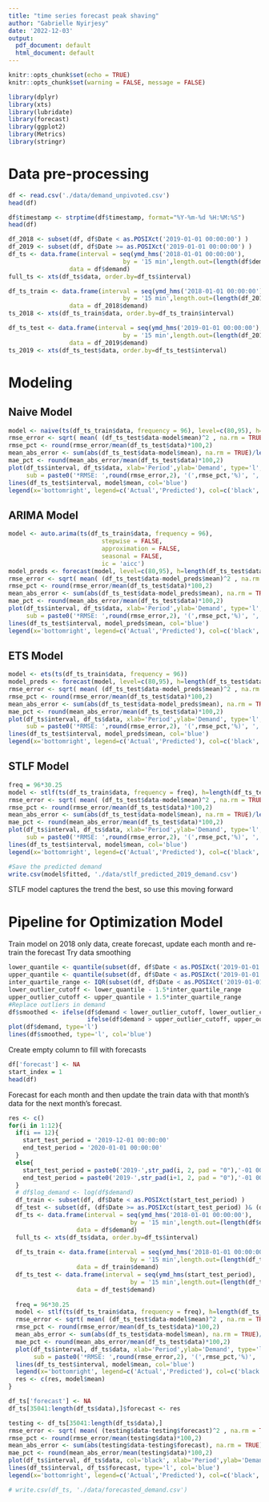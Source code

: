 ```yaml
---
title: "time series forecast peak shaving"
author: "Gabrielle Nyirjesy"
date: '2022-12-03'
output:
  pdf_document: default
  html_document: default
---
```


```r
knitr::opts_chunk$set(echo = TRUE)
knitr::opts_chunk$set(warning = FALSE, message = FALSE) 
```

```r
library(dplyr)
library(xts)
library(lubridate)
library(forecast)
library(ggplot2)
library(Metrics)
library(stringr)
```

# Data pre-processing

```r
df <- read.csv('./data/demand_unpivoted.csv')
head(df)
```
```r
df$timestamp <- strptime(df$timestamp, format="%Y-%m-%d %H:%M:%S")
head(df)
```

```r
df_2018 <- subset(df, df$Date < as.POSIXct('2019-01-01 00:00:00') )
df_2019 <- subset(df, df$Date >= as.POSIXct('2019-01-01 00:00:00') )
df_ts <- data.frame(interval = seq(ymd_hms('2018-01-01 00:00:00'), 
                                by = '15 min',length.out=(length(df$demand))), 
                 data = df$demand)
full_ts <- xts(df_ts$data, order.by=df_ts$interval)

df_ts_train <- data.frame(interval = seq(ymd_hms('2018-01-01 00:00:00'), 
                                by = '15 min',length.out=(length(df_2018$demand))), 
                 data = df_2018$demand)
ts_2018 <- xts(df_ts_train$data, order.by=df_ts_train$interval)

df_ts_test <- data.frame(interval = seq(ymd_hms('2019-01-01 00:00:00'), 
                                by = '15 min',length.out=(length(df_2019$demand))), 
                 data = df_2019$demand)
ts_2019 <- xts(df_ts_test$data, order.by=df_ts_test$interval)

```

# Modeling

## Naive Model

```r
model <- naive(ts(df_ts_train$data, frequency = 96), level=c(80,95), h=length(df_ts_test$data))
rmse_error <- sqrt( mean( (df_ts_test$data-model$mean)^2 , na.rm = TRUE ) )
rmse_pct <- round(rmse_error/mean(df_ts_test$data)*100,2)
mean_abs_error <- sum(abs(df_ts_test$data-model$mean), na.rm = TRUE)/length(df_ts_test$data)
mae_pct <- round(mean_abs_error/mean(df_ts_test$data)*100,2)
plot(df_ts$interval, df_ts$data, xlab='Period',ylab='Demand', type='l', main = 'Naive Model: Actual and Predicted Demand',
     sub = paste0('*RMSE: ',round(rmse_error,2), '(',rmse_pct,'%)', ', MAE: ', round(mean_abs_error,2), '(',mae_pct,'%)'))
lines(df_ts_test$interval, model$mean, col='blue')
legend(x='bottomright', legend=c('Actual','Predicted'), col=c('black','blue'),lty=1)
```

## ARIMA Model

```r
model <- auto.arima(ts(df_ts_train$data, frequency = 96),
                          stepwise = FALSE,
                          approximation = FALSE,
                          seasonal = FALSE,
                          ic = 'aicc')
model_preds <- forecast(model, level=c(80,95), h=length(df_ts_test$data))
rmse_error <- sqrt( mean( (df_ts_test$data-model_preds$mean)^2 , na.rm = TRUE ) )
rmse_pct <- round(rmse_error/mean(df_ts_test$data)*100,2)
mean_abs_error <- sum(abs(df_ts_test$data-model_preds$mean), na.rm = TRUE)/length(df_ts_test$data)
mae_pct <- round(mean_abs_error/mean(df_ts_test$data)*100,2)
plot(df_ts$interval, df_ts$data, xlab='Period',ylab='Demand', type='l', main = paste0(model_preds$method,' Model: Actual and Predicted Demand'),
     sub = paste0('*RMSE: ',round(rmse_error,2), '(',rmse_pct,'%)', ', MAE: ', round(mean_abs_error,2), '(',mae_pct,'%)'))
lines(df_ts_test$interval, model_preds$mean, col='blue')
legend(x='bottomright', legend=c('Actual','Predicted'), col=c('black','blue'),lty=1)
```

## ETS Model

```r
model <- ets(ts(df_ts_train$data, frequency = 96))
model_preds <- forecast(model, level=c(80,95), h=length(df_ts_test$data))
rmse_error <- sqrt( mean( (df_ts_test$data-model_preds$mean)^2 , na.rm = TRUE ) )
rmse_pct <- round(rmse_error/mean(df_ts_test$data)*100,2)
mean_abs_error <- sum(abs(df_ts_test$data-model_preds$mean), na.rm = TRUE)/length(df_ts_test$data)
mae_pct <- round(mean_abs_error/mean(df_ts_test$data)*100,2)
plot(df_ts$interval, df_ts$data, xlab='Period',ylab='Demand', type='l', main = 'ETS Model: Actual and Predicted Demand',
     sub = paste0('*RMSE: ',round(rmse_error,2), '(',rmse_pct,'%)', ', MAE: ', round(mean_abs_error,2), '(',mae_pct,'%)'))
lines(df_ts_test$interval, model_preds$mean, col='blue')
legend(x='bottomright', legend=c('Actual','Predicted'), col=c('black','blue'),lty=1)
```

## STLF Model

```r
freq = 96*30.25
model <- stlf(ts(df_ts_train$data, frequency = freq), h=length(df_ts_test$data))
rmse_error <- sqrt( mean( (df_ts_test$data-model$mean)^2 , na.rm = TRUE ) )
rmse_pct <- round(rmse_error/mean(df_ts_test$data)*100,2)
mean_abs_error <- sum(abs(df_ts_test$data-model$mean), na.rm = TRUE)/length(df_ts_test$data)
mae_pct <- round(mean_abs_error/mean(df_ts_test$data)*100,2)
plot(df_ts$interval, df_ts$data, xlab='Period',ylab='Demand', type='l', main = 'STL + ETS(A,N,N) Model: Actual and Predicted Demand',
     sub = paste0('*RMSE: ',round(rmse_error,2), '(',rmse_pct,'%)', ', MAE: ', round(mean_abs_error,2), '(',mae_pct,'%)'))
lines(df_ts_test$interval, model$mean, col='blue')
legend(x='bottomright', legend=c('Actual','Predicted'), col=c('black','blue'),lty=1)
```

```r
#Save the predicted demand
write.csv(model$fitted, './data/stlf_predicted_2019_demand.csv')

```

STLF model captures the trend the best, so use this moving forward

# Pipeline for Optimization Model

Train model on 2018 only data, create forecast, update each month and re-train the forecast
Try data smoothing

```r
lower_quantile <- quantile(subset(df, df$Date < as.POSIXct('2019-01-01 00:00:00'))$demand, .25)
upper_quantile <- quantile(subset(df, df$Date < as.POSIXct('2019-01-01 00:00:00'))$demand, .75)
inter_quartile_range <- IQR(subset(df, df$Date < as.POSIXct('2019-01-01 00:00:00'))$demand)
lower_outlier_cutoff <- lower_quantile - 1.5*inter_quartile_range
upper_outlier_cutoff <- upper_quantile + 1.5*inter_quartile_range
#Replace outliers in demand
df$smoothed <- ifelse(df$demand < lower_outlier_cutoff, lower_outlier_cutoff, 
                      ifelse(df$demand > upper_outlier_cutoff, upper_outlier_cutoff, df$demand))
plot(df$demand, type='l')
lines(df$smoothed, type='l', col='blue')
```

Create empty column to fill with forecasts

```r
df['forecast'] <- NA
start_index = 1
head(df)
```

Forecast for each month and then update the train data with that month's data
for the next month's forecast.

```r
res <- c()
for(i in 1:12){
  if(i == 12){
    start_test_period = '2019-12-01 00:00:00'
    end_test_period = '2020-01-01 00:00:00'
  }
  else{
    start_test_period = paste0('2019-',str_pad(i, 2, pad = "0"),'-01 00:00:00')
    end_test_period = paste0('2019-',str_pad(i+1, 2, pad = "0"),'-01 00:00:00')
  }
  # df$log_demand <- log(df$demand)
  df_train <- subset(df, df$Date < as.POSIXct(start_test_period) )
  df_test <- subset(df, (df$Date >= as.POSIXct(start_test_period) )& (df$Date < as.POSIXct(end_test_period) ))
  df_ts <- data.frame(interval = seq(ymd_hms('2018-01-01 00:00:00'), 
                                  by = '15 min',length.out=(length(df$demand))), 
                   data = df$demand)
  full_ts <- xts(df_ts$data, order.by=df_ts$interval)
  
  df_ts_train <- data.frame(interval = seq(ymd_hms('2018-01-01 00:00:00'), 
                                  by = '15 min',length.out=(length(df_train$demand))), 
                   data = df_train$demand)
  df_ts_test <- data.frame(interval = seq(ymd_hms(start_test_period), 
                                  by = '15 min',length.out=(length(df_test$demand))), 
                   data = df_test$demand)
  
  freq = 96*30.25
  model <- stlf(ts(df_ts_train$data, frequency = freq), h=length(df_ts_test$data))
  rmse_error <- sqrt( mean( (df_ts_test$data-model$mean)^2 , na.rm = TRUE ) )
  rmse_pct <- round(rmse_error/mean(df_ts_test$data)*100,2)
  mean_abs_error <- sum(abs(df_ts_test$data-model$mean), na.rm = TRUE)/length(df_ts_test$data)
  mae_pct <- round(mean_abs_error/mean(df_ts_test$data)*100,2)
  plot(df_ts$interval, df_ts$data, xlab='Period',ylab='Demand', type='l', main = 'STL + ETS(A,N,N) Model: Actual and Predicted Demand',
       sub = paste0('*RMSE: ',round(rmse_error,2), '(',rmse_pct,'%)', ', MAE: ', round(mean_abs_error,2), '(',mae_pct,'%)'))
  lines(df_ts_test$interval, model$mean, col='blue')
  legend(x='bottomright', legend=c('Actual','Predicted'), col=c('black','blue'),lty=1)
  res <- c(res, model$mean)
}
```
```r
df_ts['forecast'] <- NA
df_ts[35041:length(df_ts$data),]$forecast <- res
```

```r
testing <- df_ts[35041:length(df_ts$data),]
rmse_error <- sqrt( mean( (testing$data-testing$forecast)^2 , na.rm = TRUE ) )
rmse_pct <- round(rmse_error/mean(testing$data)*100,2)
mean_abs_error <- sum(abs(testing$data-testing$forecast), na.rm = TRUE)/length(testing$data)
mae_pct <- round(mean_abs_error/mean(testing$data)*100,2)
plot(df_ts$interval, df_ts$data, col='black', xlab='Period',ylab='Demand', type='l', main = 'STL + ETS(A,N,N) Model: Actual and Predicted Demand',sub = paste0('*RMSE: ',round(rmse_error,2), '(',rmse_pct,'%)', ', MAE: ', round(mean_abs_error,2), '(',mae_pct,'%)'))
lines(df_ts$interval, df_ts$forecast, type='l', col='blue')
legend(x='bottomright', legend=c('Actual','Predicted'), col=c('black','blue'),lty=1)
```
```r
# write.csv(df_ts, './data/forecasted_demand.csv')
```

